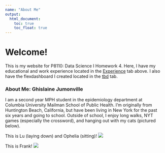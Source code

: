 ```yaml
---
name: "About Me"
output:
  html_document:
    toc: true
    toc_float: true
---
```


# Welcome!

This is my website for P8110: Data Science I Homework 4. Here, I have my educational and work experience located in the [Experience](experience.html) tab above. I also have the flexdashboard I created located in the [tbd](...) tab. 

### About Me: Ghislaine Jumonville
I am a second year MPH student in the epidemiology department at Columbia University Mailman School of Public Health. I'm originally from Huntington Beach, California, but have been living in New York for the past six years and going to school. Outside of school, I enjoy long walks, NYT games (especially the crossword), and hanging out with my cats (pictured below).

This is Lu (laying down) and Ophelia (sitting)!
![](lu_oph.jpeg)

This is Frank!
![](frank.jpeg)
